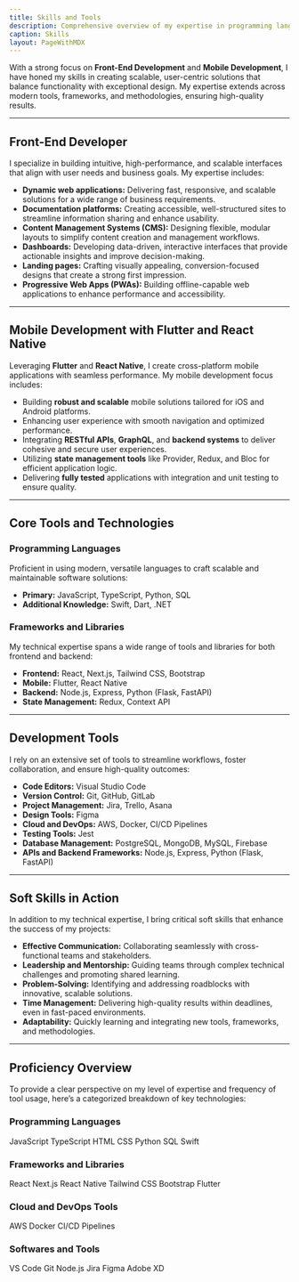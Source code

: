 ```yaml
---
title: Skills and Tools
description: Comprehensive overview of my expertise in programming languages, frameworks, and tools.
caption: Skills
layout: PageWithMDX
---
```



With a strong focus on **Front-End Development** and **Mobile Development**, I have honed my skills in creating scalable, user-centric solutions that balance functionality with exceptional design. My expertise extends across modern tools, frameworks, and methodologies, ensuring high-quality results.

---

## Front-End Developer

I specialize in building intuitive, high-performance, and scalable interfaces that align with user needs and business goals. My expertise includes:

- **Dynamic web applications:** Delivering fast, responsive, and scalable solutions for a wide range of business requirements.  
- **Documentation platforms:** Creating accessible, well-structured sites to streamline information sharing and enhance usability.  
- **Content Management Systems (CMS):** Designing flexible, modular layouts to simplify content creation and management workflows.  
- **Dashboards:** Developing data-driven, interactive interfaces that provide actionable insights and improve decision-making.  
- **Landing pages:** Crafting visually appealing, conversion-focused designs that create a strong first impression.  
- **Progressive Web Apps (PWAs):** Building offline-capable web applications to enhance performance and accessibility.

---

## Mobile Development with Flutter and React Native

Leveraging **Flutter** and **React Native**, I create cross-platform mobile applications with seamless performance. My mobile development focus includes:

- Building **robust and scalable** mobile solutions tailored for iOS and Android platforms.  
- Enhancing user experience with smooth navigation and optimized performance.  
- Integrating **RESTful APIs**, **GraphQL**, and **backend systems** to deliver cohesive and secure user experiences.  
- Utilizing **state management tools** like Provider, Redux, and Bloc for efficient application logic.  
- Delivering **fully tested** applications with integration and unit testing to ensure quality.

---

## Core Tools and Technologies

### Programming Languages

Proficient in using modern, versatile languages to craft scalable and maintainable software solutions:

- **Primary:** JavaScript, TypeScript, Python, SQL  
- **Additional Knowledge:** Swift, Dart, .NET  

### Frameworks and Libraries

My technical expertise spans a wide range of tools and libraries for both frontend and backend:

- **Frontend:** React, Next.js, Tailwind CSS, Bootstrap  
- **Mobile:** Flutter, React Native  
- **Backend:** Node.js, Express, Python (Flask, FastAPI)  
- **State Management:** Redux, Context API  

---

## Development Tools

I rely on an extensive set of tools to streamline workflows, foster collaboration, and ensure high-quality outcomes:

- **Code Editors:** Visual Studio Code  
- **Version Control:** Git, GitHub, GitLab  
- **Project Management:** Jira, Trello, Asana  
- **Design Tools:** Figma  
- **Cloud and DevOps:** AWS, Docker, CI/CD Pipelines  
- **Testing Tools:** Jest
- **Database Management:** PostgreSQL, MongoDB, MySQL, Firebase  
- **APIs and Backend Frameworks:** Node.js, Express, Python (Flask, FastAPI)

---

## Soft Skills in Action

In addition to my technical expertise, I bring critical soft skills that enhance the success of my projects:

- **Effective Communication:** Collaborating seamlessly with cross-functional teams and stakeholders.  
- **Leadership and Mentorship:** Guiding teams through complex technical challenges and promoting shared learning.  
- **Problem-Solving:** Identifying and addressing roadblocks with innovative, scalable solutions.  
- **Time Management:** Delivering high-quality results within deadlines, even in fast-paced environments.  
- **Adaptability:** Quickly learning and integrating new tools, frameworks, and methodologies.

---

## Proficiency Overview

To provide a clear perspective on my level of expertise and frequency of tool usage, here’s a categorized breakdown of key technologies:

### Programming Languages

<VStack spacing={12}>
  <HStack spacing={8}>
    <Label indicator={90}>JavaScript</Label>
    <Label indicator={90}>TypeScript</Label>
    <Label indicator={100}>HTML</Label>
    <Label indicator={100}>CSS</Label>
  </HStack>
  <HStack spacing={8}>
    <Label indicator={30}>Python</Label>
    <Label indicator={30}>SQL</Label>
    <Label indicator={30}>Swift</Label>
  </HStack>
</VStack>

### **Frameworks and Libraries**

<VStack spacing={12}>
  <HStack spacing={8}>
    <Label indicator={90}>React</Label>
    <Label indicator={85}>Next.js</Label>
    <Label indicator={50}>React Native</Label>
    <Label indicator={80}>Tailwind CSS</Label>
  </HStack>
  <HStack spacing={8}>
    <Label indicator={70}>Bootstrap</Label>
    <Label indicator={60}>Flutter</Label>
  </HStack>
</VStack>

### **Cloud and DevOps Tools**

<VStack spacing={12}>
  <HStack spacing={8}>
    <Label indicator={25}>AWS</Label>
    <Label indicator={25}>Docker</Label>
  </HStack>
  <HStack spacing={8}>
    <Label indicator={25}>CI/CD Pipelines</Label>
  </HStack>
</VStack>

### **Softwares and Tools**

<VStack spacing={12}>
  <HStack spacing={8}>
    <Label indicator={100}>VS Code</Label>
    <Label indicator={100}>Git</Label>
    <Label indicator={85}>Node.js</Label>
    <Label indicator={80}>Jira</Label>
  </HStack>
  <HStack spacing={8}>
    <Label indicator={50}>Figma</Label>
    <Label indicator={50}>Adobe XD</Label>
  </HStack>
</VStack>
